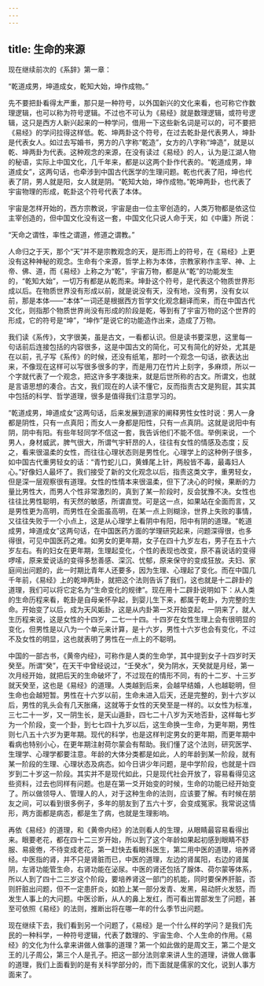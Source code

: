 ```yaml
---
---
---
```

title: 生命的来源
---




现在继续前次的《系辞》第一章：

“乾道成男，坤道成女，乾知大始，坤作成物。”

先不要把卦看得太严重，那只是一种符号，以外国新兴的文化来看，也可称它作数理逻辑，也可以称为符号逻辑。不过也不可认为《易经》就是数理逻辑，或符号逻辑，这只是西方人新兴起来的一种学问，借用一下这些新名词是可以的，可不要把《易经》的学问拉得这样低。乾、坤两卦这个符号，在过去乾卦是代表男人，坤卦是代表女人。如过去写婚书，男方的八字称“乾造”，女方的八字称“坤造”，就是以乾、坤两卦为代表。这种观念的来源，在没有读过《易经》的人，认为是江湖人物的秘语，实际上中国文化，几千年来，都是以这两个卦作代表的。“乾道成男，坤道成女”，这两句话，也牵涉到中国古代医学的生理问题。乾也代表了阳，坤也代表了阴，男人就是阳，女人就是阴。“乾知大始，坤作成物。”乾坤两卦，也代表了宇宙物理的形成，乾卦这个符号代表了本体。

宇宙是怎样开始的，西方宗教说，宇宙是由一位主宰创造的，人类万物都是依这位主宰创造的，但中国文化没有这一套，中国文化只说人命于天，如《中庸》所说：

“天命之谓性，率性之谓道，修道之谓教。”

人命归之于天，那个“天”并不是宗教观念的天，是形而上的符号，在《易经》上更没有这种神秘的观念。生命有个来源，哲学上称为本体，宗教家称作主宰、神、上帝、佛、道，而《易经》上称之为“乾”，宇宙万物，都是从“乾”的功能发生的，“乾知大始”，一切万有都是从乾而来。坤卦这个符号，是代表这个物质世界形成以后。在物质世界没有形成以前，就是说没有天，没有地，没有男，没有女以前，那是本体——“本体”一词还是根据西方哲学文化观念翻译而来，而在中国古代文化，则指那个物质世界尚没有形成的阶段是乾，等到有了宇宙万物的这个世界的形成，它的符号是“坤”，“坤作”是说它的功能造作出来，造成了万物。

我们读《系传》，文字很美，虽是古文，一看都认识。但是读书要深思，这里每一句话前后连接包括的内容很多，这是中国古文的简化，可又有简化的好处，尤其是在以前，孔子写《系传》的时候，还没有纸笔，那时一个观念一句话，欲表达出来，不像现在这样可以写很多很多的字，而是用刀在竹片上刻字，多麻烦，所以一个字就代表了一个观念，把这许多字凑拢来，就是后世所称的古文。所谓文，也就是言语思想的凑合。古文，我们现在的人读不懂它，反而指责古文是狗屁，其实其中包括的科学、哲学道理，很多是值得我们注意学习的。

“乾道成男，坤道成女”这两句话，后来发展到道家的阐释男性女性时说：男人一身都是阴性，只有一点真阳；而女人一身都是阳性，只有一点真阴。这就是说阳中有阴，阴中有阳。有些年轻同学不信这一套，我告诉他们不能不信。举例来说，一个男人，身材威武，脾气很大，所谓气宇轩昂的人，往往有女性的情感及态度；反之，看来很温柔的女性，而往往心理状态则是男性化。心理学上的这种例子很多，如中国古代重男轻女的话：“青竹蛇儿口，黄蜂尾上针，两般皆不毒，最毒妇人心。”好像妇人最坏了。我们接受了新的文化观念以后，指责这类文字，重男轻女，但是深一层观察很有道理。女性的性情本来很温柔，但下了决心的时候，果断的力量比男性大，而男人个性非常激烈的，真到了某一阶段时，反会犹豫不决。女性也往往比男性聪明，有天然的敏感，所谓直觉。可是这一点，如果站在全面而言，又是男性更为高明，而男性在全面虽高明，在某一点上则糊涂，世界上失败的事情，又往往失败于一个小点上，这是从心理学上看阴中有阳，阳中有阴的道理。“乾道成男，坤道成女”这两句话，在中国医药方面的学理研究起来，问题深得很，也多得很，可见中国医药之难。如男女的更年期，女子在四十九岁左右，男子在五十六岁左右。有的妇女在更年期，生理起变化，个性的表现也改变，原不喜说话的变得啰嗦，原来爱说话的变得多愁善感、深沉、忧郁，原来保守的变成狂放。夫妇、家庭间出问题的，此一时期比青年人还要多，因为生理、心理起了变化。而在中国几千年前，《易经》上的乾坤两卦，就把这个法则告诉了我们，这也就是十二辟卦的道理，我们可以将它定名为“生命变化的规律”。现在用十二辟卦说明如下：从人类的生命历程来看，乾卦是自母亲怀孕起，到婴儿生下来，都属于乾卦，为完整的生命。开始变了以后，成为天风姤卦，这是从内卦第一爻开始变起，一阴来了，就人生历程来说，这是女性的十四岁，二七一十四。十四岁在女性生理上会有很明显的变化，但男性是以八为一个单元来计算，是十六岁，男性十六岁也会有变化，不过不及女性的明显，这也就表明了男性在一点上的不聪明。

中国的一部古书，《黄帝内经》，可称作是人类的生命学，其中提到女子十四岁时天癸至。所谓“癸”，在天干中曾经说过，“壬癸水”，癸为阴水，天癸就是月经，第一次月经开始，就把后天的生命破坏了，不过现在的情形不同，有的十二岁、十三岁就天癸至，这也是《易经》的道理。人类越到后来，会越早结婚，人也越聪明，但生命也会越短暂。男性在十六岁以前，生命未进入后天，还是完整的，到十六岁以后，男性的乳头会有几天胀痛，这就等于女性的天癸至是一样的。以女性为标准，三七二十一岁，又一阴生长，是天山遁卦，四七二十八岁为天地否卦，这样每七岁为一个阶段，变一个卦，到七七四十九岁以后，这生命换一生命，为更年期，男性则七八五十六岁为更年期。现代的科学，也是这样判定男女的更年期，而更年期中看病也特别小心，在更年期注射荷尔蒙会有帮助。我们懂了这个法则，研究医学、生理学、心理学都要注意。年龄的大体分类都是如此，人的年龄到某一阶段，就有某一阶段的生理、心理状态及病态。如今日讲少年问题，是中学阶段，也就是十四岁到二十岁这一阶段。其实并不是现代如此，只是现代社会开放了，容易看得见这些资料，过去也同样有问题。也是在第一爻开始变的时候，生命的功能已经开始变了。所以做领导人、管理人的人，对于这种生命的法则，应该要了解。有时候在朋友之间，可以看到很多例子，多年的朋友到了五六十岁，会变成冤家。我常说这情形，两方面都是病态，都是生了病，也就是生理影响。

再依《易经》的道理，和《黄帝内经》的法则看人的生理，从眼睛最容易看得出来。眼要老花，都在四十二三岁开始，所以到了这个年龄如果起初感到眼睛不舒服、易疲倦，不待变成老花，第一赶快去看眼科医生，第二用中医的道理，培养肾经。中医指的肾，并不只是肾脏而已，中医的道理，左边的肾属阳，右边的肾属阴，左肾功能管生命，右肾功能在泌尿。中医的肾还包括了腺体、荷尔蒙等体系，所以人到了四十二三岁这个阶段，要培养肾这一部门的机能，同时要保养肝脏，否则肝脏出问题，但不一定患肝炎，如脸上某一部分发青、发黑，易动肝火发怒，而发生人事上的大问题。中医诊断，从人的鼻上发红，而可看出胃部发生了问题，甚至可依照《易经》的法则，推断出将在哪一年的什么季节出问题。

现在继续下去，我们看到另一个问题了，《易经》是一个什么样的学问？是我们先民的一种科学，一种符号逻辑，代表了数理的、宇宙生命、个人生命的作用。《易经》的文化为什么拿来讲做人做事的道理？第一个如此做的是周文王，第二个是文王的儿子周公，第三个人是孔子。把这一部分法则拿来讲人生的道理，讲做人做事的道理，我们上面看到的是有关科学部分的，而下面就是儒家的文化，说到人事方面来了。